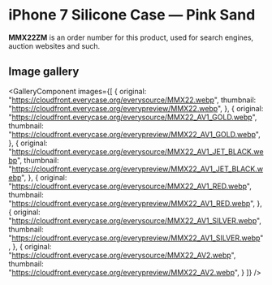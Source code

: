 
# iPhone 7 Silicone Case — Pink Sand

<Callout type='info' emoji='👉🏻'>**MMX22ZM** is an order number for this product, used for search engines, auction websites and such.</Callout>

## Image gallery

<GalleryComponent
    images={[
      {
        original: "https://cloudfront.everycase.org/everysource/MMX22.webp",
        thumbnail: "https://cloudfront.everycase.org/everypreview/MMX22.webp",
      },
      {
        original: "https://cloudfront.everycase.org/everysource/MMX22_AV1_GOLD.webp",
        thumbnail: "https://cloudfront.everycase.org/everypreview/MMX22_AV1_GOLD.webp",
      },
      {
        original: "https://cloudfront.everycase.org/everysource/MMX22_AV1_JET_BLACK.webp",
        thumbnail: "https://cloudfront.everycase.org/everypreview/MMX22_AV1_JET_BLACK.webp",
      },
      {
        original: "https://cloudfront.everycase.org/everysource/MMX22_AV1_RED.webp",
        thumbnail: "https://cloudfront.everycase.org/everypreview/MMX22_AV1_RED.webp",
      },
      {
        original: "https://cloudfront.everycase.org/everysource/MMX22_AV1_SILVER.webp",
        thumbnail: "https://cloudfront.everycase.org/everypreview/MMX22_AV1_SILVER.webp",
      },
      {
        original: "https://cloudfront.everycase.org/everysource/MMX22_AV2.webp",
        thumbnail: "https://cloudfront.everycase.org/everypreview/MMX22_AV2.webp",
      }
    ]}
  />

